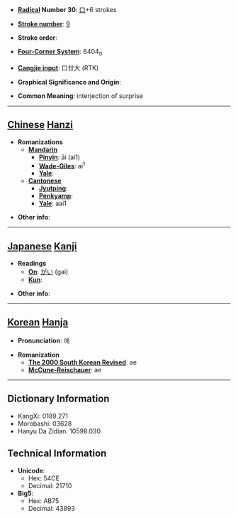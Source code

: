 * '''[[Wiktionary:Chinese radical index| Radical]] Number 30''': [[Wiktionary:Chinese radical index 口|口]]+6 strokes

* '''[[Wiktionary:Chinese total strokes index|Stroke number]]''': [[Wiktionary:Chinese total strokes index 9|9]]

* '''Stroke order''': 

* '''[[Wiktionary:Chinese four corner index|Four-Corner System]]''': 6404<sub>0</sub>

* '''[[Wiktionary:Chinese Cangjie index|Cangjie input]]''': 口廿大 (RTK)

* '''Graphical Significance and Origin''': 

* '''Common Meaning''': interjection of surprise

----

== [[Chinese]] [[Hanzi]] ==

* '''Romanizations'''
** '''[[Mandarin]]'''
*** '''[[Pinyin]]''': āi (ai1)
*** '''[[Wade-Giles]]''': ai<sup>1</sup>
*** '''[[Yale]]''': 
** '''[[Cantonese]]'''
*** '''[[Jyutping]]''':
*** '''[[Penkyamp]]''': 
*** '''[[Yale]]''': aai1

* '''Other info''': 

----

== [[Japanese]] [[Kanji]] ==

* '''Readings'''
** '''[[On]]''': [[がい]] (gai)
** '''[[Kun]]''': 

* '''Other info''':  

----

== [[Korean]] [[Hanja]] ==

* '''Pronunciation''': 애

* '''Romanization'''
** '''[[The 2000 South Korean Revised Romanization|The 2000 South Korean Revised]]''': ae
** '''[[McCune-Reischauer]]''': ae

----

== Dictionary Information ==

* KangXi: 0189.271
* Morobashi: 03628
* Hanyu Da Zidian: 10598.030

== Technical Information ==

* '''Unicode''':
** Hex: 54CE
** Decimal: 21710
* '''Big5''':
** Hex: AB75
** Decimal: 43893
